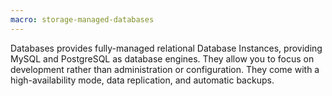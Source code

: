```yaml
---
macro: storage-managed-databases
---
```


Databases provides fully-managed relational Database Instances, providing MySQL and PostgreSQL as database engines.
They allow you to focus on development rather than administration or configuration. They come with a high-availability mode, data replication, and automatic backups.